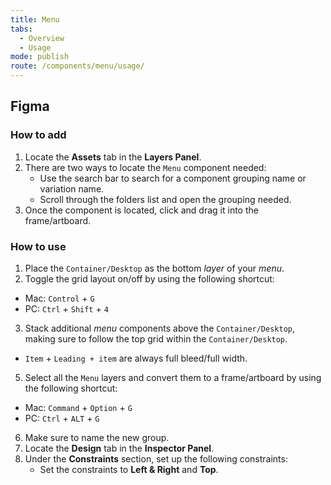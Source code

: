 ```yaml
---
title: Menu
tabs:
  - Overview
  - Usage
mode: publish
route: /components/menu/usage/
---
```


## Figma

### How to add

1. Locate the **Assets** tab in the **Layers Panel**.
2. There are two ways to locate the `Menu` component needed:
   - Use the search bar to search for a component grouping name or variation name.
   - Scroll through the folders list and open the grouping needed.
3. Once the component is located, click and drag it into the frame/artboard.

### How to use

1. Place the `Container/Desktop` as the bottom _layer_ of your _menu_.
2. Toggle the grid layout on/off by using the following shortcut:

- Mac: `Control` + `G`
- PC: `Ctrl` + `Shift` + `4`

3. Stack additional _menu_ components above the `Container/Desktop`, making sure to follow the top grid within the `Container/Desktop`.

- `Item` + `Leading + item` are always full bleed/full width.

5. Select all the `Menu` layers and convert them to a frame/artboard by using the following shortcut:

- Mac: `Command` + `Option` + `G`
- PC: `Ctrl` + `ALT` + `G`

6. Make sure to name the new group.
7. Locate the **Design** tab in the **Inspector Panel**.
8. Under the **Constraints** section, set up the following constraints:
   - Set the constraints to **Left & Right** and **Top**.
